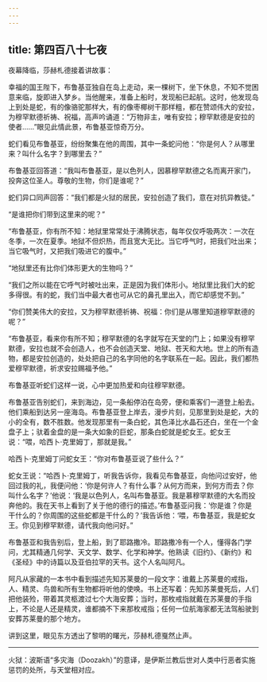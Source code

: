 ```yaml
---
---
---
```

title: 第四百八十七夜
---






夜幕降临，莎赫札德接着讲故事：





幸福的国王陛下，布鲁基亚独自在岛上走动，来一棵树下，坐下休息，不知不觉困意来临，旋即进入梦乡。当他醒来，准备上船时，发现船已起航。这时，他发现岛上到处是蛇，有的像骆驼那样大，有的像枣椰树干那样粗，都在赞颂伟大的安拉，为穆罕默德祈祷、祝福，高声吟诵道：“万物非主，唯有安拉；穆罕默德是安拉的使者……”眼见此情此景，布鲁基亚惊奇万分。

蛇们看见布鲁基亚，纷纷聚集在他的周围，其中一条蛇问他：“你是何人？从哪里来？叫什么名字？到哪里去？”

布鲁基亚回答道：“我叫布鲁基亚，是以色列人，因慕穆罕默德之名而离开家门，投奔这位圣人。尊敬的生物，你们是谁呢？”

蛇们异口同声回答：“我们都是火狱的居民，安拉创造了我们，意在对抗异教徒。”

“是谁把你们带到这里来的呢？”

“布鲁基亚，你有所不知：地狱里常常处于沸腾状态，每年仅仅呼吸两次：一次在冬季，一次在夏季。地狱不但炽热，而且宽大无比。当它呼气时，把我们吐出来；当它吸气时，又把我们吸进它的腹中。”

“地狱里还有比你们体形更大的生物吗？”

“我们之所以能在它呼气时被吐出来，正是因为我们体形小。地狱里比我们大的蛇多得很。有的蛇，我们当中最大者也可从它的鼻孔里出入，而它却感觉不到。”

“你们赞美伟大的安拉，又为穆罕默德祈祷、祝福：你们是从哪里知道穆罕默德的呢？”

“布鲁基亚，看来你有所不知；穆罕默德的名字就写在天堂的门上；如果没有穆罕默德，安拉也就不会创造人，也不会创造天堂、地狱、苍天和大地。世上的所有造物，都是安拉创造的，处处把自己的名字同他的名字联系在一起。因此，我们都热爱穆罕默德，祈求安拉赐福予他。”

布鲁基亚听蛇们这样一说，心中更加热爱和向往穆罕默德。

布鲁基亚告别蛇们，来到海边，见一条船停泊在岛旁，便和乘客们一道登上船去。他们乘船到达另一座海岛。布鲁基亚登上岸去，漫步片刻，见那里到处是蛇，大的小的全有，数不胜数。他发现那里有一条白蛇，其色泽比水晶石还白，坐在一个金盘子上；驮着金盘的是一条大如象的巨蛇，那条白蛇就是蛇女王。蛇女王说：“喂，哈西卜·克里姆丁，那就是我。”

哈西卜·克里姆丁问蛇女王：“你对布鲁基亚说了些什么？”

蛇女王说：“哈西卜·克里姆丁，听我告诉你，我看见布鲁基亚，向他问过安好，他回过我的礼，我便问他：‘你是何许人？有什么事？从何方而来，到何方而去？你叫什么名字？’他说：‘我是以色列人，名叫布鲁基亚。我是慕穆罕默德的大名而投奔他的。我在天书上看到了关于他的德行的描述。’布鲁基亚问我：‘你是谁？你是干什么的？你周围的这些蛇都是干什么的？’我告诉他：‘喂，布鲁基亚，我是蛇女王。你见到穆罕默德，请代我向他问好。”

布鲁基亚和我告别后，登上船，到了耶路撒冷。耶路撒冷有一个人，懂得各门学问，尤其精通几何学、天文学、数学、化学和神学。他熟读《旧约》、《新约》和《圣经》中的诗篇以及亚伯拉罕的天书。这个人名叫阿凡。

阿凡从家藏的一本书中看到描述先知苏莱曼的一段文字：谁戴上苏莱曼的戒指，人、精灵、鸟兽和所有生物都将听他的使唤。书上还写着：先知苏莱曼死后，人们把他装殓，带着其灵柩渡过七个大海安葬；当时，那枚戒指就戴在苏莱曼的手指上，不论是人还是精灵，谁都摘不下来那枚戒指；任何一位航海家都无法驾船驶到安葬苏莱曼的那个地方。





讲到这里，眼见东方透出了黎明的曙光，莎赫札德戛然止声。



***





火狱：波斯语“多灾海（Doozakh）”的意译，是伊斯兰教后世对人类中行恶者实施惩罚的处所，与天堂相对应。​​​